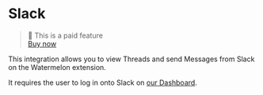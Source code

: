# Slack

> 💎 This is a paid feature  
> [Buy now](https://app.watermelontools.com/billing)

This integration allows you to view Threads and send Messages from Slack on the Watermelon extension.

It requires the user to log in onto Slack on [our Dashboard](https://app.watermelontools.com).
